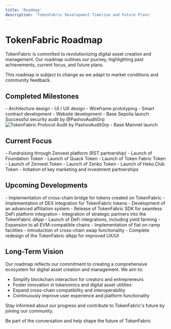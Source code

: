 ```yaml
---
title: 'Roadmap'
description: 'TokenFabric Development Timeline and Future Plans'
---
```


# TokenFabric Roadmap

TokenFabric is committed to revolutionizing digital asset creation and management. Our roadmap outlines our journey, highlighting past achievements, current focus, and future plans.

<Note>
This roadmap is subject to change as we adapt to market conditions and community feedback.
</Note>

## Completed Milestones

<AccordionGroup>
  <Accordion icon="check" title="Product Design">
    - Architecture design
    - UI / UX design
    - Wireframe prototyping
  </Accordion>

  <Accordion icon="check" title="Product Development">
    - Smart contract development
    - Website development
  </Accordion>

  <Accordion icon="check" title="Testnet launch">
    - Base Sepolia launch
  </Accordion>

  <Accordion icon="check" title="Security Audit">
    Successful security audit by @PashovAuditGrp
    <Frame>
    <img
      className="mx-auto"
      src="/images/PashovAudit.png"
      alt="TokenFabric Protocol Audit by PashovAuditGrp"
    />
    </Frame>
  </Accordion>

  <Accordion icon="check" title="Mainnet launch">
    - Base Mainnet launch
  </Accordion>
</AccordionGroup>

## Current Focus

<AccordionGroup>
  <Accordion icon="rocket" title="RST TokenFabric Launch">
    - Fundraising through Zenvest platform (RST partnership)
  </Accordion>
  <Accordion icon="rocket" title="Tokens Launch">
    - Launch of Foundation Token
    - Launch of Quack Token
    - Launch of Token Fabric Token
    - Launch of Zenvest Token
    - Launch of Zenko Token
    - Launch of Heko.Club Token
  </Accordion>
    <Accordion icon="rocket" title="Reach and Partnerships">
    - Initiation of key marketing and investment partnerships
  </Accordion>


</AccordionGroup>

## Upcoming Developments

<AccordionGroup>
  <Accordion icon="code" title="TokenFabric Integrated Bridge">
    - Implementation of cross-chain bridge for tokens created on TokenFabric
  </Accordion>
  <Accordion icon="code" title="DEX Integration">
    - Implementation of DEX integration for TokenFabric tokens
  </Accordion>
    <Accordion icon="code" title="Advanced Affiliation System">
    - Development of an advanced affiliation system
  </Accordion>
  <Accordion icon="code" title="SDK Release">
    - Release of TokenFabric SDK for seamless DeFi platform integration
  </Accordion>
    <Accordion icon="diagram-project" title="Integration and Partnerships">
    - Integration of strategic partners into the TokenFabric dApp
  </Accordion>
  <Accordion icon="code" title="DeFi Expansion">
    - Launch of DeFi integrations, including yield farming
  </Accordion>
    <Accordion icon="code" title="Multi-Chain Support">
    - Expansion to all EVM-compatible chains
  </Accordion>
  
  <Accordion icon="code" title="On-Ramp Integration">
    - Implementation of fiat on-ramp facilities
  </Accordion>
    <Accordion icon="code" title="Cross-Chain Swap Functionality">
    - Introduction of cross-chain swap functionality
  </Accordion>
    <Accordion icon="wand-magic-sparkles" title="Enhanced User Experience">
    - Complete redesign of the TokenFabric dApp for improved UX/UI
  </Accordion>

</AccordionGroup>

## Long-Term Vision

Our roadmap reflects our commitment to creating a comprehensive ecosystem for digital asset creation and management. We aim to:

- Simplify blockchain interaction for creators and entrepreneurs
- Foster innovation in tokenomics and digital asset utilities
- Expand cross-chain compatibility and interoperability
- Continuously improve user experience and platform functionality

Stay informed about our progress and contribute to TokenFabric's future by joining our community.

<Card title="Join Our Community" icon="discord" href="https://discord.gg/yn4wdufRCs">
  Be part of the conversation and help shape the future of TokenFabric
</Card>